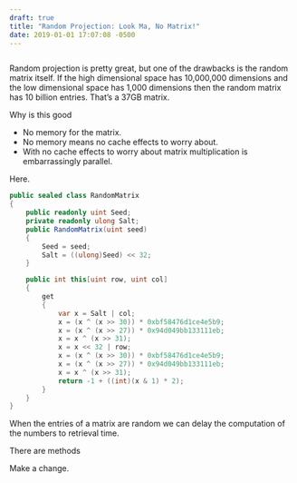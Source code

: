 ```yaml
---
draft: true
title: "Random Projection: Look Ma, No Matrix!"
date: 2019-01-01 17:07:08 -0500
---
```


```r

```

Random projection is pretty great, but one of the drawbacks is the random matrix itself. If the high dimensional space has 10,000,000 dimensions and the low dimensional space has 1,000 dimensions then the random matrix has 10 billion entries. That's a 37GB matrix.

Why is this good

- No memory for the matrix.
- No memory means no cache effects to worry about.
- With no cache effects to worry about matrix multiplication is embarrassingly parallel.

Here.

```csharp
public sealed class RandomMatrix
{
    public readonly uint Seed;
    private readonly ulong Salt;
    public RandomMatrix(uint seed)
    {
        Seed = seed;
        Salt = ((ulong)Seed) << 32;
    }

    public int this[uint row, uint col]
    {
        get
        {
            var x = Salt | col;
            x = (x ^ (x >> 30)) * 0xbf58476d1ce4e5b9;
            x = (x ^ (x >> 27)) * 0x94d049bb133111eb;
            x = x ^ (x >> 31);
            x = x << 32 | row;
            x = (x ^ (x >> 30)) * 0xbf58476d1ce4e5b9;
            x = (x ^ (x >> 27)) * 0x94d049bb133111eb;
            x = x ^ (x >> 31);
            return -1 + ((int)(x & 1) * 2);
        }
    }
}
```

When the entries of a matrix are random we can delay the computation of the numbers to retrieval time.

There are methods 

Make a change.